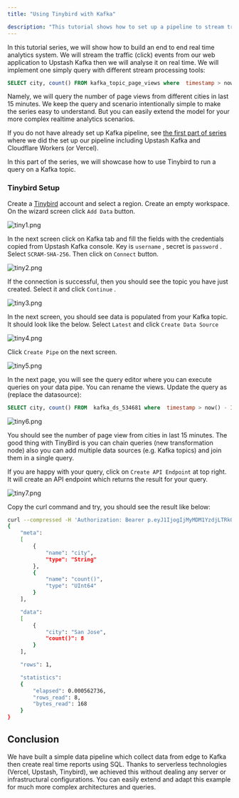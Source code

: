 ```yaml
---
title: "Using Tinybird with Kafka"

description: "This tutorial shows how to set up a pipeline to stream traffic events to Upstash Kafka and analyse with Tinybird"
---
```


In this tutorial series, we will show how to build an end to end real time
analytics system. We will stream the traffic (click) events from our web
application to Upstash Kafka then we will analyse it on real time. We will
implement one simply query with different stream processing tools:

```sql
SELECT city, count() FROM kafka_topic_page_views where  timestamp > now() - INTERVAL 15 MINUTE group by city
```

Namely, we will query the number of page views from different cities in last 15
minutes. We keep the query and scenario intentionally simple to make the series
easy to understand. But you can easily extend the model for your more complex
realtime analytics scenarios.

If you do not have already set up Kafka pipeline, see
[the first part of series](./realtime_analytics_serverless_kafka_setup) where we
did the set up our pipeline including Upstash Kafka and Cloudflare Workers (or
Vercel).

In this part of the series, we will showcase how to use Tinybird to run a query
on a Kafka topic.

### Tinybird Setup

Create a [Tinybird](http://tinybird.co) account and select a region. Create an
empty workspace. On the wizard screen click `Add Data` button.

![tiny1.png](/img/vercel-edge-tinybird/tiny1.png)

In the next screen click on Kafka tab and fill the fields with the credentials
copied from Upstash Kafka console. Key is `username` , secret is `password` .
Select `SCRAM-SHA-256`. Then click on `Connect` button.

![tiny2.png](/img/vercel-edge-tinybird/tiny2.png)

If the connection is successful, then you should see the topic you have just
created. Select it and click `Continue` .

![tiny3.png](/img/vercel-edge-tinybird/tiny3.png)

In the next screen, you should see data is populated from your Kafka topic. It
should look like the below. Select `Latest` and click `Create Data Source`

![tiny4.png](/img/vercel-edge-tinybird/tiny4.png)

Click `Create Pipe` on the next screen.

![tiny5.png](/img/vercel-edge-tinybird/tiny5.png)

In the next page, you will see the query editor where you can execute queries on
your data pipe. You can rename the views. Update the query as (replace the
datasource):

```sql
SELECT city, count() FROM  kafka_ds_534681 where  timestamp > now() - INTERVAL 15 MINUTE group by city
```

![tiny6.png](/img/vercel-edge-tinybird/tiny6.png)

You should see the number of page view from cities in last 15 minutes. The good
thing with TinyBird is you can chain queries (new transformation node) also you
can add multiple data sources (e.g. Kafka topics) and join them in a single
query.

If you are happy with your query, click on `Create API Endpoint` at top right.
It will create an API endpoint which returns the result for your query.

![tiny7.png](/img/vercel-edge-tinybird/tiny7.png)

Copy the curl command and try, you should see the result like below:

```bash
curl --compressed -H 'Authorization: Bearer p.eyJ1IjogIjMyMDM1YzdjLTRkOGYtNDA3CJpZCI6ICJlNTY4ZjVjYS1hNjNiLTRlZTItYTFhMi03MjRiNzhiNmE5MWEifQ.3KgyhWoohcr_0HCt6J7y-kt71ZmWOlrjhYyFa7TaUlA'  https://api.us-east.tinybird.co/v0/pipes/kafka_ds_534681_pipe_2444.json
{
	"meta":
	[
		{
			"name": "city",
			"type": "String"
		},
		{
			"name": "count()",
			"type": "UInt64"
		}
	],

	"data":
	[
		{
			"city": "San Jose",
			"count()": 8
		}
	],

	"rows": 1,

	"statistics":
	{
		"elapsed": 0.000562736,
		"rows_read": 8,
		"bytes_read": 168
	}
}
```

## Conclusion

We have built a simple data pipeline which collect data from edge to Kafka then
create real time reports using SQL. Thanks to serverless technologies (Vercel,
Upstash, Tinybird), we achieved this without dealing any server or
infrastructural configurations. You can easily extend and adapt this example for
much more complex architectures and queries.
